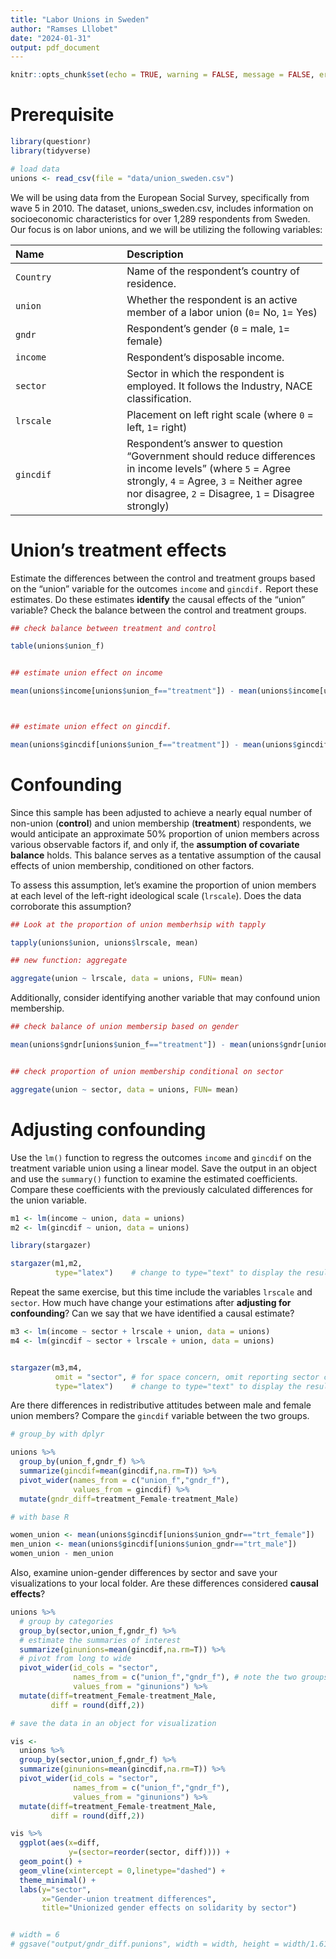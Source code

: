 ```yaml
---
title: "Labor Unions in Sweden"
author: "Ramses Lllobet"
date: "2024-01-31"
output: pdf_document
---
```


```r
knitr::opts_chunk$set(echo = TRUE, warning = FALSE, message = FALSE, error = FALSE)
```

# Prerequisite
```r
library(questionr)
library(tidyverse)

# load data
unions <- read_csv(file = "data/union_sweden.csv")
```


We will be using data from the European Social Survey, specifically from wave 5 in 2010. The dataset, unions_sweden.csv, includes information on socioeconomic characteristics for over 1,289 respondents from Sweden. Our focus is on labor unions, and we will be utilizing the following variables:

 -------------------------------- ----------------------------------------------------------
 Name                             Description
 -------------------------------- ----------------------------------------------------------
 `Country`                         Name of the respondent's country of residence.
 
 `union`                           Whether the respondent is an active member of a labor union (`0`= No, `1`= Yes)
 
 `gndr`                           Respondent's gender (`0` = male, `1`= female)
 
 `income`                         Respondent's disposable income.
 
 `sector`                         Sector in which the respondent is employed. It follows the Industry, NACE classification.
 
 `lrscale`                        Placement on left right scale (where `0` = left, `1`= right)
 
 `gincdif`                        Respondent's answer to question "Government should reduce differences in income levels" (where `5` = Agree strongly, `4` = Agree, `3` = Neither agree nor disagree, `2` = Disagree, `1` = Disagree strongly)
 
 -------------------------------------------------------------------------------------------
 

# Union's treatment effects

Estimate the differences between the control and treatment groups based on the "union" variable for the outcomes `income` and `gincdif.` Report these estimates. Do these estimates **identify** the causal effects of the "union" variable? Check the balance between the control and treatment groups.


```r

## check balance between treatment and control

table(unions$union_f)


## estimate union effect on income

mean(unions$income[unions$union_f=="treatment"]) - mean(unions$income[unions$union_f=="control"])



## estimate union effect on gincdif.

mean(unions$gincdif[unions$union_f=="treatment"]) - mean(unions$gincdif[unions$union_f=="control"])

```


# Confounding

Since this sample has been adjusted to achieve a nearly equal number of non-union (**control**) and union membership (**treatment**) respondents, we would anticipate an approximate 50% proportion of union members across various observable factors if, and only if, the **assumption of covariate balance** holds. This balance serves as a tentative assumption of the causal effects of union membership, conditioned on other factors. 

To assess this assumption, let's examine the proportion of union members at each level of the left-right ideological scale (`lrscale`). Does the data corroborate this assumption?

```r

## Look at the proportion of union memberhsip with tapply

tapply(unions$union, unions$lrscale, mean)

## new function: aggregate

aggregate(union ~ lrscale, data = unions, FUN= mean)

```

Additionally, consider identifying another variable that may confound union membership.

```r

## check balance of union membersip based on gender

mean(unions$gndr[unions$union_f=="treatment"]) - mean(unions$gndr[unions$union_f=="control"])


## check proportion of union membership conditional on sector

aggregate(union ~ sector, data = unions, FUN= mean)

```


# Adjusting confounding

Use the `lm()` function to regress the outcomes `income` and `gincdif` on the treatment variable union using a linear model. Save the output in an object and use the `summary()` function to examine the estimated coefficients. Compare these coefficients with the previously calculated differences for the union variable.

```r

m1 <- lm(income ~ union, data = unions)
m2 <- lm(gincdif ~ union, data = unions)

library(stargazer)

stargazer(m1,m2,
          type="latex")    # change to type="text" to display the results in the console


```

Repeat the same exercise, but this time include the variables `lrscale` and `sector`. How much have change your estimations after **adjusting for confounding**? Can we say that we have identified a causal estimate?


```r

m3 <- lm(income ~ sector + lrscale + union, data = unions)
m4 <- lm(gincdif ~ sector + lrscale + union, data = unions)


stargazer(m3,m4,
          omit = "sector", # for space concern, omit reporting sector coefficients.
          type="latex")    # change to type="text" to display the results in the console


```


Are there differences in redistributive attitudes between male and female union members? Compare the `gincdif` variable between the two groups.

```r

# group_by with dplyr

unions %>% 
  group_by(union_f,gndr_f) %>% 
  summarize(gincdif=mean(gincdif,na.rm=T)) %>% 
  pivot_wider(names_from = c("union_f","gndr_f"),
              values_from = gincdif) %>% 
  mutate(gndr_diff=treatment_Female-treatment_Male)

# with base R

women_union <- mean(unions$gincdif[unions$union_gndr=="trt_female"])
men_union <- mean(unions$gincdif[unions$union_gndr=="trt_male"])
women_union - men_union


```

Also, examine union-gender differences by sector and save your visualizations to your local folder. Are these differences considered **causal effects**?

```r


unions %>% 
  # group by categories
  group_by(sector,union_f,gndr_f) %>% 
  # estimate the summaries of interest
  summarize(ginunions=mean(gincdif,na.rm=T)) %>%
  # pivot from long to wide
  pivot_wider(id_cols = "sector",
              names_from = c("union_f","gndr_f"), # note the two groups
              values_from = "ginunions") %>% 
  mutate(diff=treatment_Female-treatment_Male,
         diff = round(diff,2))

# save the data in an object for visualization  

vis <-
  unions %>% 
  group_by(sector,union_f,gndr_f) %>% 
  summarize(ginunions=mean(gincdif,na.rm=T)) %>%
  pivot_wider(id_cols = "sector",
              names_from = c("union_f","gndr_f"),
              values_from = "ginunions") %>% 
  mutate(diff=treatment_Female-treatment_Male,
         diff = round(diff,2))

vis %>% 
  ggplot(aes(x=diff,
             y=(sector=reorder(sector, diff)))) +
  geom_point() +
  geom_vline(xintercept = 0,linetype="dashed") +
  theme_minimal() +
  labs(y="sector",
       x="Gender-union treatment differences",
       title="Unionized gender effects on solidarity by sector")


# width = 6
# ggsave("output/gndr_diff.punions", width = width, height = width/1.618)


```

